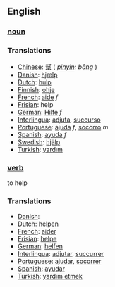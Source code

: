 ==English==
===[[noun]]===

===Translations===

*[[Chinese]]: [[幫]] ( ''[[pinyin]]: bāng'' )
*[[Danish]]: [[hjælp]]
*[[Dutch]]: [[hulp]]
*[[Finnish]]: [[ohje]]
*[[French]]: [[aide]] ''f''
*[[Frisian]]: help
*[[German]]: [[Hilfe]] ''f''
*[[Interlingua]]: [[adjuta]], [[succurso]]
*[[Portuguese]]: [[ajuda]] ''f'', [[socorro]] ''m''
*[[Spanish]]: [[ayuda]] ''f''
*[[Swedish]]: [[hjälp]]
*[[Turkish]]: [[yardım]]

===[[verb]]===

to help

===Translations===

*[[Danish]]: [[]]
*[[Dutch]]: [[helpen]]
*[[French]]: [[aider]]
*[[Frisian]]: [[helpe]]
*[[German]]: [[helfen]]
*[[Interlingua]]: [[adjutar]], [[succurrer]]
*[[Portuguese]]: [[ajudar]], [[socorrer]]
*[[Spanish]]: [[ayudar]]
*[[Turkish]]: [[yardım etmek]]